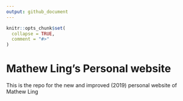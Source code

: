 ```yaml
---
output: github_document
---
```


<!-- README.md is generated from README.Rmd. Please edit that file -->

```r
knitr::opts_chunk$set(
  collapse = TRUE,
  comment = "#>"
)
```
# Mathew Ling's Personal website

<!-- badges: start -->
<!-- badges: end -->

This is the repo for the new and improved (2019) personal website of Mathew Ling